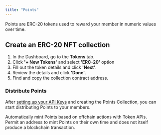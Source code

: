 ```yaml
---
title: "Points"
---
```


Points are ERC-20 tokens used to reward your member in numeric values over time.

## Create an ERC-20 NFT collection

1. In the Dashboard, go to the **Tokens** tab.
2. Click **'+ New Tokens'** and select **'ERC-20'** option
3. Fill out the token details and click **'Next'**.
4. Review the details and click **'Done'**.
5. Find and copy the collection contract address.

### Distribute Points

After [setting up your API Keys](/introduction/quickstart) and creating the Points Collection, you can start distributing Points to your members.

<CardGroup cols={2}>
<Card
    title="Mint"
    icon="terminal"
    iconType="solid"
    href="/api-reference/v1/erc20/post/mint"
  >
    <div style={{ paddingTop: "8px", fontSize: "14px" }}>
      Automatically mint Points based on offchain actions with Token APIs.  
    </div>
  </Card>
  <Card
    title="Permit"
    icon="terminal"
    iconType="solid"
    href="/nft-accounts/distribute-tokens/erc20"
  >
    <div style={{ paddingTop: "8px", fontSize: "14px" }}>
      Permit an address to mint Points on their own time and does not itself produce a blockchain transaction.  
    </div>
  </Card>
</CardGroup>